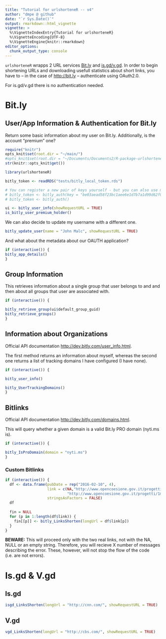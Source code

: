 ```yaml
---
title: "Tutorial for urlshorteneR -- v4"
author: "dmpe @ github"
date: "`r Sys.Date()`"
output: rmarkdown::html_vignette
vignette: >
  %\VignetteIndexEntry{Tutorial for urlshorteneR}
  %\VignetteEncoding{UTF-8}
  %\VignetteEngine{knitr::rmarkdown}
editor_options: 
  chunk_output_type: console  
---
```


`urlshorteneR` wrapps 2 URL services [Bit.ly](https://bitly.com) and [is.gd/v.gd](https://is.gd). 
In order to begin shortening URLs and downloading usefull statistics about short links, you have to -- in the case of <http://bit.ly> -- authenticate using OAuth2.0. 

For is.gd/v.gd there is no authentication needed. 

# Bit.ly

## User/App Information & Authentication for Bit.ly

Return some basic information about my user on Bit.ly. Additionally, is the account "premium" one?

```r
require("knitr")
opts_knit$set(root.dir = "~/main/")
#opts_knit$set(root.dir = "~/Documents/Documents2/R-package-urlshortener")
str(knitr::opts_knit$get())

library(urlshorteneR)

bitly_token <- readRDS("tests/bitly_local_token.rds")

# You can register a new pair of keys yourself - but you can also use mine - an option which is also by default
# bitly_token <- bitly_auth(key = "be03aead58f23bc1aee6e1d7b7a1d99d62f0ede8", secret = "f9c6a3b18968e991e35f466e90c7d883cc176073")
# bitly_token <- bitly_auth()

ui <- bitly_user_info(showRequestURL = TRUE) 
is_bitly_user_premium_holder()
```

We can also decide to update my username with a different one.

```r

bitly_update_user(name = "John Malc", showRequestURL = TRUE)

```

And what about the metadata about our OAUTH application?

```r
if (interactive()) {
bitly_app_details()
}
```

## Group Information

This retrieves information about a single group that user belongs to and and then about all groups that user are associated with. 

```r
if (interactive()) {

bitly_retrieve_group(ui$default_group_guid)
bitly_retrieve_groups()
}
```


## Information about Organizations

Official API documentation <http://dev.bitly.com/user_info.html>. 

The first method returns an information about myself, whereas the second one returns a list of tracking domains I have configured (I have none).

```r
if (interactive()) {

bitly_user_info()

bitly_UserTrackingDomains()
}
```


## Bitlinks

Official API documentation <http://dev.bitly.com/domains.html>. 

This will query whether a given domain is a valid Bit.ly PRO domain (nyti.ms is). 

```r
if (interactive()) {

bitly_IsProDomain(domain = "nyti.ms")
}
```

### Custom Bitlinks

```r
if (interactive()) {
  df <- data.frame(pubDate = rep("2016-02-10", 4),
                   link = c(NA,"http://www.opencoesione.gov.it/progetti/1misepac01_000443/",
                            "http://www.opencoesione.gov.it/progetti/1misepac01_000031/", ""),
                   stringsAsFactors = FALSE)
  df
  
  fin = NULL
  for (p in 1:length(df$link)) {
    fin[[p]] <- bitly_LinksShorten(longUrl = df$link[p])
  }
}
```

**BEWARE:** This will proceed only with the two real links, not with the NA, NULL or an empty string. 
Therefore, you will recieve X number of messages describing the error. These, however, will not stop the flow of the code (i.e. are not errors). 


# Is.gd & V.gd 

## Is.gd

```r
isgd_LinksShorten(longUrl = "http://cnn.com/", showRequestURL = TRUE)
```


## V.gd

```r
vgd_LinksShorten(longUrl = "http://cbs.com/", showRequestURL = TRUE)
```

